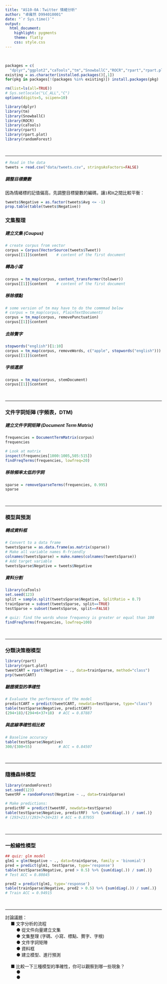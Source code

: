 ```yaml
---
title: "AS10-0A：Twitter 情緒分析"
author: "卓雍然 D994010001"
date: "`r Sys.time()`"
output: 
  html_document:
    highlight: pygments
    theme: flatly
    css: style.css
---
```


<br>

```r
packages = c(
  "dplyr","ggplot2","caTools","tm","SnowballC","ROCR","rpart","rpart.plot","randomForest")
existing = as.character(installed.packages()[,1])
for(pkg in packages[!(packages %in% existing)]) install.packages(pkg)
```

```r
rm(list=ls(all=TRUE))
# Sys.setlocale("LC_ALL","C")
options(digits=5, scipen=10)

library(dplyr)
library(tm)
library(SnowballC)
library(ROCR)
library(caTools)
library(rpart)
library(rpart.plot)
library(randomForest)
```
<br><hr>

```r
# Read in the data
tweets = read.csv("data/tweets.csv", stringsAsFactors=FALSE)
```

##### 調整目標變數
因為情緒標的記值偏高，先調整目標變數的編碼，讓`1`和`0`之間比較平衡：
```r
tweets$Negative = as.factor(tweets$Avg <= -1)
prop.table(table(tweets$Negative))
```

### 文集整理

##### 建立文集 (Coupus)
```r
# create corpus from vector
corpus = Corpus(VectorSource(tweets$Tweet))
corpus[[1]]$content    # content of the first document
```

##### 轉為小寫
```r
corpus = tm_map(corpus, content_transformer(tolower))
corpus[[1]]$content    # content of the first document
```

##### 移除標點
```r
# some version of tm may have to do the commmad below
# corpus = tm_map(corpus, PlainTextDocument)
corpus = tm_map(corpus, removePunctuation)
corpus[[1]]$content
```

##### 去除贅字
```r
stopwords("english")[1:10]
corpus = tm_map(corpus, removeWords, c("apple", stopwords("english")))
corpus[[1]]$content
```

##### 字根還原
```r
corpus = tm_map(corpus, stemDocument)
corpus[[1]]$content
```
<br><hr>

### 文件字詞矩陣 (字頻表，DTM)

##### 建立文件字詞矩陣 (Document Term Matrix)
```r
frequencies = DocumentTermMatrix(corpus)
frequencies
```

```r
# Look at matrix 
inspect(frequencies[1000:1005,505:515])
findFreqTerms(frequencies, lowfreq=20)
```

##### 移除頻率太低的字詞
```r
sparse = removeSparseTerms(frequencies, 0.995)
sparse
```
<br><hr>

### 模型與預測

##### 轉成資料框
```r
# Convert to a data frame
tweetsSparse = as.data.frame(as.matrix(sparse))
# Make all variable names R-friendly
colnames(tweetsSparse) = make.names(colnames(tweetsSparse))
# Add target variable
tweetsSparse$Negative = tweets$Negative
```

##### 資料分割
```r
library(caTools)
set.seed(123)
split = sample.split(tweetsSparse$Negative, SplitRatio = 0.7)
trainSparse = subset(tweetsSparse, split==TRUE)
testSparse = subset(tweetsSparse, split==FALSE)
```

```r
# quiz: find the words whose frequency is greater or equal than 100
findFreqTerms(frequencies, lowfreq=100)
```
<br><hr>

### 分類決策樹模型
```r
library(rpart)
library(rpart.plot)
tweetCART = rpart(Negative ~ ., data=trainSparse, method="class")
prp(tweetCART)
```

##### 驗證模型的準確性
```r
# Evaluate the performance of the model
predictCART = predict(tweetCART, newdata=testSparse, type="class")
table(testSparse$Negative, predictCART)
(294+18)/(294+6+37+18)  # ACC = 0.87887
```

##### 與底線準確性相比較
```r
# Baseline accuracy 
table(testSparse$Negative)
300/(300+55)            # ACC = 0.84507
```
<br><hr>

### 隨機森林模型
```r
library(randomForest)
set.seed(123)
tweetRF = randomForest(Negative ~ ., data=trainSparse)
```

```r
# Make predictions:
predictRF = predict(tweetRF, newdata=testSparse)
table(testSparse$Negative, predictRF)  %>% {sum(diag(.)) / sum(.)}
# (293+21)/(293+7+34+23) # ACC = 0.87955
```
<br><hr>

### 一般線性模型
```r
## quiz: glm model
glm1 = glm(Negative ~ ., data=trainSparse, family = 'binomial')
pred = predict(glm1, testSparse, type='response')
table(testSparse$Negative, pred > 0.5) %>% {sum(diag(.)) / sum(.)}
# Test ACC = 0.80845
```

```r
pred2 = predict(glm1, type='response')
table(trainSparse$Negative, pred2 > 0.5) %>% {sum(diag(.)) / sum(.)}
# Train ACC = 0.94915
```
<br><hr>

<p class="qiz">
討論議題：<br>
&emsp; ■ 文字分析的流程 <br>
&emsp; &emsp; ● 從文件向量建立文集 <br>
&emsp; &emsp; ● 文集整理 (字碼、小寫、標點、贅字、字根) <br>
&emsp; &emsp; ● 文件字詞矩陣 <br>
&emsp; &emsp; ● 資料框 <br>
&emsp; &emsp; ● 建立模型、進行預測 <br>
<br>
&emsp; ■ 比較一下三種模型的準確性，你可以觀察到哪一些現象？ <br>
&emsp; &emsp; ● <br>
&emsp; &emsp; ● <br>
</p>

<br><br><br><br>





